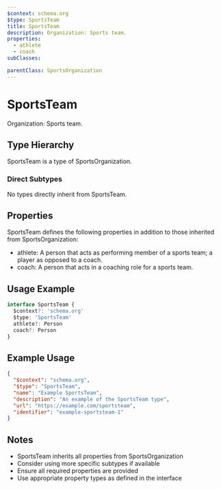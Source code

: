 ```yaml
---
$context: schema.org
$type: SportsTeam
title: SportsTeam
description: Organization: Sports team.
properties:
  - athlete
  - coach
subClasses:

parentClass: SportsOrganization
---
```


# SportsTeam

Organization: Sports team.

## Type Hierarchy

SportsTeam is a type of SportsOrganization.

### Direct Subtypes

No types directly inherit from SportsTeam.

## Properties

SportsTeam defines the following properties in addition to those inherited from SportsOrganization:

- athlete: A person that acts as performing member of a sports team; a player as opposed to a coach.
- coach: A person that acts in a coaching role for a sports team.

## Usage Example

```typescript
interface SportsTeam {
  $context?: 'schema.org'
  $type: 'SportsTeam'
  athlete?: Person
  coach?: Person
}
```

## Example Usage

```json
{
  "$context": "schema.org",
  "$type": "SportsTeam",
  "name": "Example SportsTeam",
  "description": "An example of the SportsTeam type",
  "url": "https://example.com/sportsteam",
  "identifier": "example-sportsteam-1"
}
```

## Notes

- SportsTeam inherits all properties from SportsOrganization
- Consider using more specific subtypes if available
- Ensure all required properties are provided
- Use appropriate property types as defined in the interface
